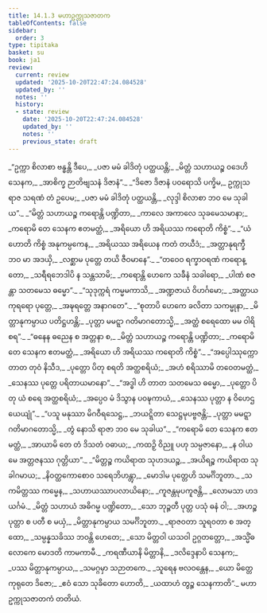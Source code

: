 ```yaml
---
title: 14.1.3 မဟာဥက္ကုသဇာတက
tableOfContents: false
sidebar:
  order: 3
type: tipitaka
basket: su
book: ja1
review:
  current: review
  updated: '2025-10-20T22:47:24.084528'
  updated_by: ''
  notes: ''
  history:
  - state: review
    date: '2025-10-20T22:47:24.084528'
    updated_by: ''
    notes: ''
    previous_state: draft
---
```



<DynamicBreadcrumb />


<ReviewStatus review={frontmatter.review} showDetails={true} />

<HypothesisAnnotation frontmatter={frontmatter} />

<Division number="44" book="ja1" e="ch" v="22" p="280">

<Paragraph number="2593" type="verses" book="ja1">
_“ဥက္ကာ စိလာစာ ဗန္ဓန္တိ ဒီပေ,_  
_ပဇာ မမံ ခါဒိတုံ ပတ္ထယန္တိ;_  
_မိတ္တံ သဟာယဉ္စ ဝဒေဟိ သေနက,_  
_အာစိက္ခ ဉာတိဗျသနံ ဒိဇာနံ”._  

</Paragraph>

</Division>
<Division number="45" book="ja1" e="ch" v="22" p="280">

<Paragraph number="2594" type="verses" book="ja1">
_“ဒိဇော ဒိဇာနံ ပဝရောသိ ပက္ခိမ,_  
ဥက္ကုသရာဇ သရဏံ တံ ဥပေမ;_  
_ပဇာ မမံ ခါဒိတုံ ပတ္ထယန္တိ,_  
_လုဒ္ဒါ စိလာစာ ဘဝ မေ သုခါယ”._  

</Paragraph>

</Division>
<Division number="46" book="ja1" e="ch" v="22" p="280">

<Paragraph number="2595" type="verses" book="ja1">
_“မိတ္တံ သဟာယဉ္စ ကရောန္တိ ပဏ္ဍိတာ,_  
_ကာလေ အကာလေ သုခမေသမာနာ;_  
_ကရောမိ တေ သေနက ဧတမတ္ထံ,_  
_အရိယော ဟိ အရိယဿ ကရောတိ ကိစ္စံ”._  

</Paragraph>

</Division>
<Division number="47" book="ja1" e="ch" v="22" p="280">

<Paragraph number="2596" type="verses" book="ja1">
_“ယံ ဟောတိ ကိစ္စံ အနုကမ္ပကေန,_  
_အရိယဿ အရိယေန ကတံ တယီဒံ;_  
_အတ္တာနုရက္ခီ ဘဝ မာ အဒယှိ,_  
_လစ္ဆာမ ပုတ္တေ တယိ ဇီဝမာနေ”._  

</Paragraph>

</Division>
<Division number="48" book="ja1" e="ch" v="22" p="281">

<Paragraph number="2597" type="verses" book="ja1">
_“တဝေဝ ရက္ခာဝရဏံ ကရောန္တော,_  
_သရီရဘေဒါပိ န သန္တသာမိ;_  
_ကရောန္တိ ဟေကေ သခီနံ သခါရော,_  
_ပါဏံ စဇန္တာ သတမေသ ဓမ္မော”._  

</Paragraph>

</Division>
<Division number="49" book="ja1" e="ch" v="22" p="281">

<Paragraph number="2598" type="verses" book="ja1">
_“သုဒုက္ကရံ ကမ္မမကာသိ,_  
_အဏ္ဍဇာယံ ဝိဟင်္ဂမော;_  
_အတ္ထာယ ကုရရော ပုတ္တေ,_  
_အဍ္ဎရတ္တေ အနာဂတေ”._  

</Paragraph>

</Division>
<Division number="50" book="ja1" e="ch" v="22" p="281">

<Paragraph number="2599" type="verses" book="ja1">
_“စုတာပိ ဟေကေ ခလိတာ သကမ္မုနာ,_  
_မိတ္တာနုကမ္ပာယ ပတိဋ္ဌဟန္တိ;_  
_ပုတ္တာ မမဋ္ဋာ ဂတိမာဂတောသ္မိ,_  
_အတ္ထံ စရေထော မမ ဝါရိစရ”._  

</Paragraph>

</Division>
<Division number="51" book="ja1" e="ch" v="22" p="281">

<Paragraph number="2600" type="verses" book="ja1">
_“ဓနေန ဓညေန စ အတ္တနာ စ,_  
_မိတ္တံ သဟာယဉ္စ ကရောန္တိ ပဏ္ဍိတာ;_  
_ကရောမိ တေ သေနက ဧတမတ္ထံ,_  
_အရိယော ဟိ အရိယဿ ကရောတိ ကိစ္စံ”._  

</Paragraph>

</Division>
<Division number="52" book="ja1" e="ch" v="22" p="281">

<Paragraph number="2601" type="verses" book="ja1">
_“အပ္ပေါဿုက္ကော တာတ တုဝံ နိသီဒ,_  
_ပုတ္တော ပိတု စရတိ အတ္ထစရိယံ;_  
_အဟံ စရိဿာမိ တဝေတမတ္ထံ,_  
_သေနဿ ပုတ္တေ ပရိတာယမာနော”._  

</Paragraph>

</Division>
<Division number="53" book="ja1" e="ch" v="22" p="281">

<Paragraph number="2602" type="verses" book="ja1">
_“အဒ္ဓါ ဟိ တာတ သတမေသ ဓမ္မော,_  
_ပုတ္တော ပိတု ယံ စရေ အတ္ထစရိယံ;_  
_အပ္ပေဝ မံ ဒိသွာန ပဝဍ္ဎကာယံ,_  
_သေနဿ ပုတ္တာ န ဝိဟေဌယေယျုံ”._  

</Paragraph>

</Division>
<Division number="54" book="ja1" e="ch" v="22" p="281">

<Paragraph number="2603" type="verses" book="ja1">
_“ပသူ မနုဿာ မိဂဝီရသေဋ္ဌ,_  
_ဘယဋ္ဋိတာ သေဋ္ဌမုပဗ္ဗဇန္တိ;_  
_ပုတ္တာ မမဋ္ဋာ ဂတိမာဂတောသ္မိ,_  
_တွံ နောသိ ရာဇာ ဘဝ မေ သုခါယ”._  

</Paragraph>

</Division>
<Division number="55" book="ja1" e="ch" v="22" p="282">

<Paragraph number="2604" type="verses" book="ja1">
_“ကရောမိ တေ သေနက ဧတမတ္ထံ,_  
_အာယာမိ တေ တံ ဒိသတံ ဝဓာယ;_  
_ကထဉှိ ဝိညူ ပဟု သမ္ပဇာနော,_  
_န ဝါယမေ အတ္တဇနဿ ဂုတ္တိယာ”._  

</Paragraph>

</Division>
<Division number="56" book="ja1" e="ch" v="22" p="282">

<Paragraph number="2605" type="verses" book="ja1">
_“မိတ္တဉ္စ ကယိရာထ သုဟဒယဉ္စ,_  
_အယိရဉ္စ ကယိရာထ သုခါဂမာယ;_  
_နိဝတ္ထကောစောဝ သရေဘိဟန္တွာ,_  
_မောဒါမ ပုတ္တေဟိ သမင်္ဂိဘူတာ._  

</Paragraph>

</Division>
<Division number="57" book="ja1" e="ch" v="22" p="263">

<Paragraph number="2606" type="verses" book="ja1">
_သကမိတ္တဿ ကမ္မေန,_  
_သဟာယဿာပလာယိနော;_  
_ကူဇန္တမုပကူဇန္တိ,_  
_လောမသာ ဟဒယင်္ဂမံ._  

</Paragraph>

</Division>
<Division number="58" book="ja1" e="ch" v="22" p="317">

<Paragraph number="2607" type="verses" book="ja1">
_မိတ္တံ သဟာယံ အဓိဂမ္မ ပဏ္ဍိတော,_  
_သော ဘုဉ္ဇတီ ပုတ္တ ပသုံ ဓနံ ဝါ;_  
_အဟဉ္စ ပုတ္တာ စ ပတီ စ မယှံ,_  
_မိတ္တာနုကမ္ပာယ သမင်္ဂိဘူတာ._  

</Paragraph>

</Division>
<Division number="59" book="ja1" e="ch" v="22" p="282">

<Paragraph number="2608" type="verses" book="ja1">
_ရာဇဝတာ သူရဝတာ စ အတ္ထော,_  
_သမ္ပန္နသခိဿ ဘဝန္တိ ဟေတေ;_  
_သော မိတ္တဝါ ယသဝါ ဥဂ္ဂတတ္တော,_  
_အသ္မိံဓလောကေ မောဒတိ ကာမကာမီ._  

</Paragraph>

</Division>
<Division number="60" book="ja1" e="ch" v="22" p="282">

<Paragraph number="2609" type="verses" book="ja1">
_ကရဏီယာနိ မိတ္တာနိ,_  
_ဒလိဒ္ဒေနာပိ သေနက;_  
_ပဿ မိတ္တာနုကမ္ပာယ,_  
_သမဂ္ဂမှာ သဉာတကေ._  

</Paragraph>

</Division>
<Division number="61" book="ja1" e="ch" v="22" p="282">

<Paragraph number="2610" type="verses" book="ja1">
_သူရေန ဗလဝန္တေန,_  
_ယော မိတ္တေ ကုရုတေ ဒိဇော;_  
_ဧဝံ သော သုခိတော ဟောတိ,_  
_ယထာဟံ တွဉ္စ သေနကာတိ”._  


</Paragraph>
</Division>

<Paragraph number="2611" type="center" book="ja1">
မဟာဥက္ကုသဇာတကံ တတိယံ.
</Paragraph>